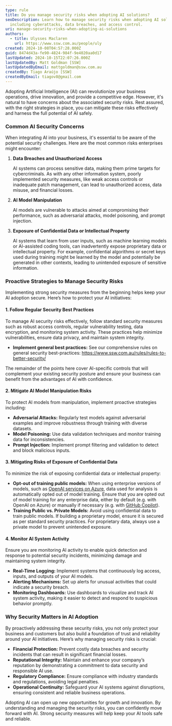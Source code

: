 ```yaml
---
type: rule
title: Do you manage security risks when adopting AI solutions?
seoDescription: Learn how to manage security risks when adopting AI solutions,
  including cyberattacks, data breaches, and access control.
uri: manage-security-risks-when-adopting-ai-solutions
authors:
  - title: Ulysses Maclaren
    url: https://www.ssw.com.au/people/uly
created: 2024-10-08T04:57:28.000Z
guid: 8474d43a-fe90-4824-984f-9e4020aa0d17
lastUpdated: 2024-10-15T22:07:26.000Z
lastUpdatedBy: Matt Goldman [SSW]
lastUpdatedByEmail: mattgoldman@ssw.com.au
createdBy: Tiago Araújo [SSW]
createdByEmail: tiagov8@gmail.com
---
```

Adopting Artificial Intelligence (AI) can revolutionize your business operations, drive innovation, and provide a competitive edge. However, it's natural to have concerns about the associated security risks. Rest assured, with the right strategies in place, you can mitigate these risks effectively and harness the full potential of AI safely.
### Common AI Security Concerns


When integrating AI into your business, it's essential to be aware of the potential security challenges. Here are the most common risks enterprises might encounter:


1. **Data Breaches and Unauthorized Access**


   AI systems can process sensitive data, making them prime targets for cybercriminals. As with any other information system, poorly implemented security measures, like weak access controls or inadequate patch management, can lead to unauthorized access, data misuse, and financial losses.
2. **AI Model Manipulation**


   AI models are vulnerable to attacks aimed at compromising their performance, such as adversarial attacks, model poisoning, and prompt injection.
3. **Exposure of Confidential Data or Intellectual Property**


   AI systems that learn from user inputs, such as machine learning models or AI-assisted coding tools, can inadvertently expose proprietary data or intellectual property. For example, confidential algorithms or secret keys used during training might be learned by the model and potentially be generated in other contexts, leading to unintended exposure of sensitive information.


### Proactive Strategies to Manage Security Risks


Implementing strong security measures from the beginning helps keep your AI adoption secure. Here’s how to protect your AI initiatives:


#### 1. Follow Regular Security Best Practices


To manage AI security risks effectively, follow standard security measures such as robust access controls, regular vulnerability testing, data encryption, and monitoring system activity. These practices help minimize vulnerabilities, ensure data privacy, and maintain system integrity.


* **Implement general best practices:** See our comprehensive rules on general security best-practices: https://www.ssw.com.au/rules/rules-to-better-security/


The remainder of the points here cover AI-specific controls that will complement your existing security posture and ensure your business can benefit from the advantages of AI with confidence.


#### 2. Mitigate AI Model Manipulation Risks


To protect AI models from manipulation, implement proactive strategies including:


* **Adversarial Attacks:** Regularly test models against adversarial examples and improve robustness through training with diverse datasets.
* **Model Poisoning:** Use data validation techniques and monitor training data for inconsistencies.
* **Prompt Injection:** Implement prompt filtering and validation to detect and block malicious inputs.


#### 3. Mitigating Risks of Exposure of Confidential Data


To minimize the risk of exposing confidential data or intellectual property:


* **Opt-out of training public models:** When using enterprise versions of models, such as [OpenAI services on Azure](https://azure.microsoft.com/products/ai-services/openai-service), data used for analysis is automatically opted out of model training. Ensure that you are opted out of model training for any enterprise data, either by default (e.g. with OpenAI on Azure) or manually if necessary (e.g. with [GitHub Copilot](https://github.com/features/copilot)).
* **Training Public vs. Private Models:** Avoid using confidential data to train public models. If building a proprietary model, ensure it is secured as per standard security practices. For proprietary data, always use a private model to prevent unintended exposure.


#### 4. Monitor AI System Activity


Ensure you are monitoring AI activity to enable quick detection and response to potential security incidents, minimizing damage and maintaining system integrity.


* **Real-Time Logging:** Implement systems that continuously log access, inputs, and outputs of your AI models.
* **Alerting Mechanisms:** Set up alerts for unusual activities that could indicate a security breach.
* **Monitoring Dashboards:** Use dashboards to visualize and track AI system activity, making it easier to detect and respond to suspicious behavior promptly.


### Why Security Matters in AI Adoption


By proactively addressing these security risks, you not only protect your business and customers but also build a foundation of trust and reliability around your AI initiatives. Here’s why managing security risks is crucial:


* **Financial Protection:** Prevent costly data breaches and security incidents that can result in significant financial losses.
* **Reputational Integrity:** Maintain and enhance your company’s reputation by demonstrating a commitment to data security and responsible AI use.
* **Regulatory Compliance:** Ensure compliance with industry standards and regulations, avoiding legal penalties.
* **Operational Continuity:** Safeguard your AI systems against disruptions, ensuring consistent and reliable business operations.


Adopting AI can open up new opportunities for growth and innovation. By understanding and managing the security risks, you can confidently move forward with AI. Strong security measures will help keep your AI tools safe and reliable.
